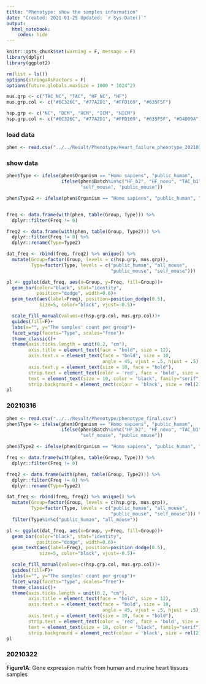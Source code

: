 ---
title: "Phenotype: show the samples information"
date: "Created: 2021-01-25 Updated: `r Sys.Date()`"
output: 
  html_notebook:
    codes: hide
---

```{r setup, include=FALSE}
knitr::opts_chunk$set(warning = F, message = F)
library(dplyr)
library(ggplot2)

rm(list = ls())
options(stringsAsFactors = F)
options(future.globals.maxSize = 1000 * 1024^2)

mus.grp <- c("TAC_NC", "TAC", "HF_NC", "HF")
mus.grp.col <- c("#6C326C", "#77A2D1", "#FFD169", "#635F5F")

hsp.grp <- c("NC", "DCM", "HCM", "ICM", "NICM")
hsp.grp.col <- c("#6C326C", "#77A2D1", "#FFD169", "#635F5F", "#D4D09A")
```

### load data 
```{r}
phen <- read.csv("../../Result/Phenotype/Heart_failure_phenotype_20210118.csv")
```


### show data 
```{r, fig.width=8, fig.height=8}
phen$Type <- ifelse(phen$Organism == "Homo sapiens", "public_human", 
                    ifelse(phen$Batch%in%c("HF_b2", "HF_novo", "TAC_b1", "TAC_novo"), 
                           "self_mouse", "public_mouse"))

phen$Type2 <- ifelse(phen$Organism == "Homo sapiens", "public_human", "all_mouse")


freq <- data.frame(with(phen, table(Group, Type))) %>%
  dplyr::filter(Freq != 0) 

freq2 <- data.frame(with(phen, table(Group, Type2))) %>%
  dplyr::filter(Freq != 0) %>%
  dplyr::rename(Type=Type2)

dat_freq <- rbind(freq, freq2) %>% unique() %>%
  mutate(Group=factor(Group, levels = c(hsp.grp, mus.grp)),
         Type=factor(Type, levels = c("public_human", "all_mouse",
                                      "public_mouse", "self_mouse")))

pl <- ggplot(dat_freq, aes(x=Group, y=Freq, fill=Group))+
  geom_bar(color="black", stat="identity", 
           position="dodge", width=0.6)+
  geom_text(aes(label=Freq), position=position_dodge(0.5),
            size=5, color="black", vjust=-0.5)+

  scale_fill_manual(values=c(hsp.grp.col, mus.grp.col))+
  guides(fill=F)+
  labs(x="", y="The samples' count per group")+
  facet_wrap(facets="Type", scales="free")+ 
  theme_classic()+
  theme(axis.ticks.length = unit(0.2, "cm"),
        axis.title = element_text(face = "bold", size = 12),
        axis.text.x = element_text(face = "bold", size = 10, 
                                   angle = 45, vjust = .5, hjust = .5),
        axis.text.y = element_text(size = 10, face = "bold"),
        strip.text = element_text(color = 'red', face = 'bold', size = rel(1.5)),
        text = element_text(size = 10, color = "black", family="serif"),
        strip.background = element_rect(colour = 'black', size = rel(2)))
pl
```

### 20210316

```{r, fig.width=8, fig.height=5}
phen <- read.csv("../../Result/Phenotype/phenotype_final.csv")
phen$Type <- ifelse(phen$Organism == "Homo sapiens", "public_human", 
                    ifelse(phen$Batch%in%c("HF_b2", "HF_novo", "TAC_b1", "TAC_novo"), 
                           "self_mouse", "public_mouse"))

phen$Type2 <- ifelse(phen$Organism == "Homo sapiens", "public_human", "all_mouse")

freq <- data.frame(with(phen, table(Group, Type))) %>%
  dplyr::filter(Freq != 0) 

freq2 <- data.frame(with(phen, table(Group, Type2))) %>%
  dplyr::filter(Freq != 0) %>%
  dplyr::rename(Type=Type2) 

dat_freq <- rbind(freq, freq2) %>% unique() %>%
  mutate(Group=factor(Group, levels = c(hsp.grp, mus.grp)),
         Type=factor(Type, levels = c("public_human", "all_mouse",
                                      "public_mouse", "self_mouse"))) %>%
  filter(Type%in%c("public_human", "all_mouse"))

pl <- ggplot(dat_freq, aes(x=Group, y=Freq, fill=Group))+
  geom_bar(color="black", stat="identity", 
           position="dodge", width=0.6)+
  geom_text(aes(label=Freq), position=position_dodge(0.5),
            size=5, color="black", vjust=-0.5)+

  scale_fill_manual(values=c(hsp.grp.col, mus.grp.col))+
  guides(fill=F)+
  labs(x="", y="The samples' count per group")+
  facet_wrap(facets="Type", scales="free")+ 
  theme_classic()+
  theme(axis.ticks.length = unit(0.2, "cm"),
        axis.title = element_text(face = "bold", size = 12),
        axis.text.x = element_text(face = "bold", size = 10, 
                                   angle = 45, vjust = .5, hjust = .5),
        axis.text.y = element_text(size = 10, face = "bold"),
        strip.text = element_text(color = 'red', face = 'bold', size = rel(1.5)),
        text = element_text(size = 10, color = "black", family="serif"),
        strip.background = element_rect(colour = 'black', size = rel(2)))
pl
```
### 20210322

**Figure1A**: Gene expression matrix from human and murine heart tissues samples


